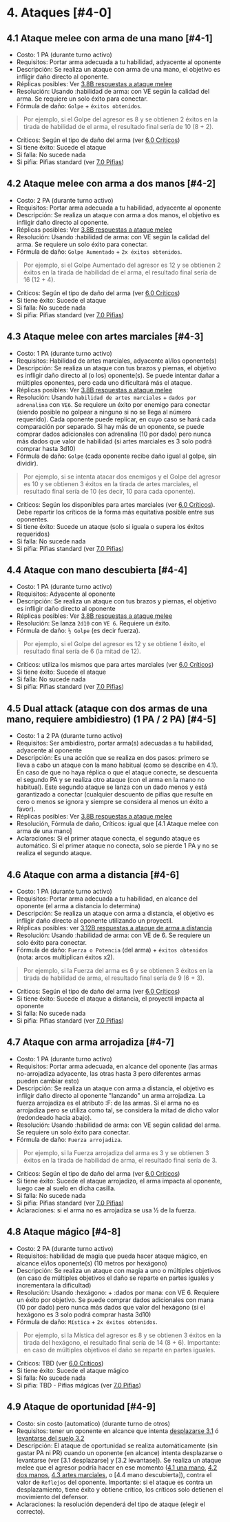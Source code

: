 # 4. Ataques [#4-0]

## 4.1 Ataque melee con arma de una mano [#4-1]

- Costo: 1 PA (durante turno activo)
- Requisitos: Portar arma adecuada a tu habilidad, adyacente al oponente
- Descripción: Se realiza un ataque con arma de una mano, el objetivo es infligir daño directo al oponente.
- Réplicas posibles: Ver [3.8B respuestas a ataque melee](/docs/ruling-combat/03#3-8-b)
- Resolución: Usando :habilidad de arma: con VE según la calidad del arma. Se requiere un solo éxito para conectar.
- Fórmula de daño: `Golpe` + `éxitos obtenidos`. 
> Por ejemplo, si el Golpe del agresor es 8 y se obtienen 2 éxitos en la tirada de habilidad de el arma, el resultado final sería de 10 (8 + 2).
- Críticos: Según el tipo de daño del arma (ver [6.0 Críticos](/docs/ruling-combat/06))
- Si tiene éxito: Sucede el ataque
- Si falla: No sucede nada
- Si pifia: Pifias standard (ver [7.0 Pifias](/docs/ruling-combat/07))

## 4.2 Ataque melee con arma a dos manos [#4-2]

- Costo: 2 PA (durante turno activo)
- Requisitos: Portar arma adecuada a tu habilidad, adyacente al oponente
- Descripción: Se realiza un ataque con arma a dos manos, el objetivo es infligir daño directo al oponente.
- Réplicas posibles: Ver [3.8B respuestas a ataque melee](/docs/ruling-combat/03#3-8-b)
- Resolución: Usando :habilidad de arma: con VE según la calidad del arma. Se requiere un solo éxito para conectar.
- Fórmula de daño: `Golpe Aumentado` + `2x éxitos obtenidos`.
> Por ejemplo, si el Golpe Aumentado del agresor es 12 y se obtienen 2 éxitos en la tirada de habilidad de el arma, el resultado final sería de 16 (12 + 4).
- Críticos: Según el tipo de daño del arma (ver [6.0 Críticos](/docs/ruling-combat/06))
- Si tiene éxito: Sucede el ataque
- Si falla: No sucede nada
- Si pifia: Pifias standard (ver [7.0 Pifias](/docs/ruling-combat/07))

## 4.3 Ataque melee con artes marciales [#4-3]

- Costo: 1 PA (durante turno activo)
- Requisitos: Habilidad de artes marciales, adyacente al/los oponente(s)
- Descripción: Se realiza un ataque con tus brazos y piernas, el objetivo es infligir daño directo al (o los) oponente(s). Se puede intentar dañar a múltiples oponentes, pero cada uno dificultará más el ataque.
- Réplicas posibles: Ver [3.8B respuestas a ataque melee](/docs/ruling-combat/03#3-8-b)
- Resolución: Usando `habilidad de artes marciales` + `dados por adrenalina` con `VE6`. Se requiere un éxito por enemigo para conectar (siendo posible no golpear a ninguno si no se llega al
  número requerido). Cada oponente puede replicar, en cuyo caso se hará cada comparación por separado. Si hay más de un oponente, se puede comprar dados adicionales con adrenalina (10 por dado) pero nunca más dados que valor de habilidad (si artes marciales es 3 solo podrá comprar hasta 3d10)
- Fórmula de daño: `Golpe` (cada oponente recibe daño igual al golpe, sin dividir). 
> Por ejemplo, si se intenta atacar dos enemigos y el Golpe del agresor es 10 y se obtienen 3 éxitos en la tirada de artes marciales, el resultado final sería de 10 (es decir, 10 para cada oponente).
- Críticos: Según los disponibles para artes marciales (ver [6.0 Críticos](/docs/ruling-combat/06)). Debe repartir los críticos de la forma más equitativa posible entre sus oponentes.
- Si tiene éxito: Sucede un ataque (solo si iguala o supera los éxitos requeridos)
- Si falla: No sucede nada
- Si pifia: Pifias standard (ver [7.0 Pifias](/docs/ruling-combat/07))

## 4.4 Ataque con mano descubierta [#4-4]

- Costo: 1 PA (durante turno activo)
- Requisitos: Adyacente al oponente
- Descripción: Se realiza un ataque con tus brazos y piernas, el objetivo es infligir daño directo al oponente
- Réplicas posibles: Ver [3.8B respuestas a ataque melee](/docs/ruling-combat/03#3-8-b)
- Resolución: Se lanza `2d10` con `VE 6`. Requiere un éxito.
- Fórmula de daño: `½ Golpe` (es decir fuerza). 
> Por ejemplo, si el Golpe del agresor es 12 y se obtiene 1 éxito, el resultado final sería de 6 (la mitad de 12).
- Críticos: utiliza los mismos que para artes marciales (ver [6.0 Críticos](/docs/ruling-combat/06))
- Si tiene éxito: Sucede el ataque
- Si falla: No sucede nada
- Si pifia: Pifias standard (ver [7.0 Pifias](/docs/ruling-combat/07))

## 4.5 Dual attack (ataque con dos armas de una mano, requiere ambidiestro) (1 PA / 2 PA) [#4-5]

- Costo: 1 a 2 PA (durante turno activo)
- Requisitos: Ser ambidiestro, portar arma(s) adecuadas a tu habilidad, adyacente al oponente
- Descripción: Es una acción que se realiza en dos pasos: primero se lleva a cabo un ataque con la mano habitual (como se describe en 4.1). En caso de que no haya réplica o que el ataque conecte, se descuenta el segundo PA y se realiza otro ataque (con el arma en la mano no habitual). Este segundo ataque se lanza con un dado menos y está garantizado a conectar (cualquier descuento de pifias que resulte en cero o menos se ignora y siempre se considera al menos un éxito a favor).
- Réplicas posibles: Ver [3.8B respuestas a ataque melee](/docs/ruling-combat/03#3-8-b)
- Resolución, Fórmula de daño, Críticos: igual que [4.1 Ataque melee con arma de una mano]
- Aclaraciones: Si el primer ataque conecta, el segundo ataque es automático. Si el primer ataque no conecta, solo se pierde 1 PA y no se realiza el segundo ataque.

## 4.6 Ataque con arma a distancia [#4-6]

- Costo: 1 PA (durante turno activo)
- Requisitos: Portar arma adecuada a tu habilidad, en alcance del oponente (el arma a distancia lo determina)
- Descripción: Se realiza un ataque con arma a distancia, el objetivo es infligir daño directo al oponente utilizando un proyectil.
- Réplicas posibles: ver [3.12B respuestas a ataque de arma a distancia](/docs/ruling-combat/03#3-12-b)
- Resolución: Usando :habilidad de arma: con VE de 6. Se requiere un solo éxito para conectar.
- Fórmula de daño: `Fuerza o Potencia` (del arma) + `éxitos obtenidos` (nota: arcos multiplican éxitos x2). 
> Por ejemplo, si la Fuerza del arma es 6 y se obtienen 3 éxitos en la tirada de habilidad de arma, el resultado final sería de 9 (6 + 3).
- Críticos: Según el tipo de daño del arma (ver [6.0 Críticos](/docs/ruling-combat/06))
- Si tiene éxito: Sucede el ataque a distancia, el proyectil impacta al oponente
- Si falla: No sucede nada
- Si pifia: Pifias standard (ver [7.0 Pifias](/docs/ruling-combat/07))

## 4.7 Ataque con arma arrojadiza [#4-7]

- Costo: 1 PA (durante turno activo)
- Requisitos: Portar arma adecuada, en alcance del oponente (las armas no-arrojadiza adyacente, las otras hasta 3 pero diferentes armas pueden cambiar esto)
- Descripción: Se realiza un ataque con arma a distancia, el objetivo es infligir daño directo al oponente "lanzando" un arma arrojadiza. La fuerza arrojadiza es el atributo :F: de las armas. Si el arma no es arrojadiza pero se utiliza como tal, se considera la mitad de dicho valor (redondeado hacia abajo).
- Resolución: Usando :habilidad de arma: con VE según calidad del arma. Se requiere un solo éxito para conectar.
- Fórmula de daño: `Fuerza arrojadiza`. 
> Por ejemplo, si la Fuerza arrojadiza del arma es 3 y se obtienen 3 éxitos en la tirada de habilidad de arma, el resultado final sería de 3.
- Críticos: Según el tipo de daño del arma (ver [6.0 Críticos](/docs/ruling-combat/06))
- Si tiene éxito: Sucede el ataque arrojadizo, el arma impacta al oponente, luego cae al suelo en dicha casilla.
- Si falla: No sucede nada
- Si pifia: Pifias standard (ver [7.0 Pifias](/docs/ruling-combat/07))
- Aclaraciones: si el arma no es arrojadiza se usa ½ de la fuerza.

## 4.8 Ataque mágico [#4-8]

- Costo: 2 PA (durante turno activo)
- Requisitos: habilidad de magia que pueda hacer ataque mágico, en alcance el/los oponente(s) (10 metros por hexágono)
- Descripción: Se realiza un ataque con magia a uno o múltiples objetivos (en caso de múltiples objetivos el daño se reparte en partes iguales y incrementara la dificultad)
- Resolución: Usando :hexágono: + :dados por mana: con VE 6. Requiere un éxito por objetivo. Se puede comprar dados adicionales con mana (10 por dado) pero nunca más dados que valor del hexágono (si el hexágono es 3 solo podrá comprar hasta 3d10)
- Fórmula de daño: `Mística` + `2x éxitos obtenidos`. 
> Por ejemplo, si la Mística del agresor es 8 y se obtienen 3 éxitos en la tirada del hexágono, el resultado final sería de 14 (8 + 6). Importante: en caso de múltiples objetivos el daño se reparte en partes iguales.
- Críticos: TBD (ver [6.0 Críticos](/docs/ruling-combat/06))
- Si tiene éxito: Sucede el ataque mágico
- Si falla: No sucede nada
- Si pifia: TBD - Pifias mágicas (ver [7.0 Pifias](/docs/ruling-combat/07))

## 4.9 Ataque de oportunidad [#4-9]

- Costo: sin costo (automatico) (durante turno de otros)
- Requisitos: tener un oponente en alcance que intenta [desplazarse 3.1](/docs/ruling-combat/03#3-1) ó [levantarse del suelo 3.2](/docs/ruling-combat/03#3-2)
- Descripción: El ataque de oportunidad se realiza automáticamente (sin gastar PA ni PR) cuando un oponente (en alcance) intenta desplazarse o levantarse (ver [3.1 desplazarse] y [3.2 levantase]). Se realiza un ataque melee que el agresor podría hacer en ese momento ([4.1 una mano](/docs/ruling-combat/04#4-1), [4.2 dos manos](/docs/ruling-combat/04#4-2), [4.3 artes marciales](/docs/ruling-combat/04#4-3), o [4.4 mano descubierta]), contra el valor de `Reflejos` del oponente. Importante: si el ataque es contra un desplazamiento, tiene éxito y obtiene crítico, los críticos solo detienen el movimiento del defensor.
- Aclaraciones: la resolución dependerá del tipo de ataque (elegir el correcto).
